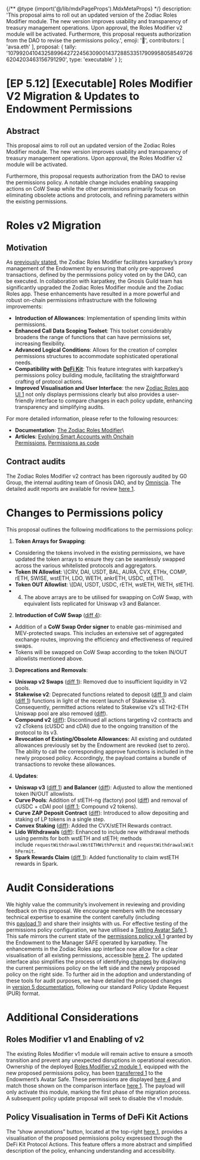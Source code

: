 {/** @type {import('@/lib/mdxPageProps').MdxMetaProps} */}
    description: 'This proposal aims to roll out an updated version of the Zodiac Roles Modifier module. The new version improves usability and transparency of treasury management operations. Upon approval, the Roles Modifier v2 module will be activated. Furthermore, this proposal requests authorization from the DAO to revise the permissions policy.',
    emoji: '📖',
    contributors: [
        'avsa.eth'
    ],
    proposal: {
        tally: '107992041043258996427224563090014372885335179099580585497266204203463156791290',
        type: 'executable'
    }
};

# [EP 5.12] [Executable] Roles Modifier V2 Migration & Updates to Endowment Permissions

## Abstract

This proposal aims to roll out an updated version of the Zodiac Roles Modifier module. The new version improves usability and transparency of treasury management operations. Upon approval, the Roles Modifier v2 module will be activated.

Furthermore, this proposal requests authorization from the DAO to revise the permissions policy. A notable change includes enabling swapping actions on CoW Swap while the other permissions primarily focus on eliminating obsolete actions and protocols, and refining parameters within the existing permissions.

# Roles v2 Migration

## Motivation

As [previously stated](https://discuss.ens.domains/t/endowment-initiation/15952#a-list-of-zodiac-roles-modifier-permissions-for-the-manager-role-9), the Zodiac Roles Modifier facilitates karpatkey’s proxy management of the Endowment by ensuring that only pre-approved transactions, defined by the permissions policy voted on by the DAO, can be executed. In collaboration with karpatkey, the Gnosis Guild team has significantly upgraded the Zodiac Roles Modifier module and the Zodiac Roles app. These enhancements have resulted in a more powerful and robust on-chain permissions infrastructure with the following improvements:

- **Introduction of Allowances**: Implementation of spending limits within permissions.
- **Enhanced Call Data Scoping Toolset**: This toolset considerably broadens the range of functions that can have permissions set, increasing flexibility.
- **Advanced Logical Conditions**: Allows for the creation of complex permissions structures to accommodate sophisticated operational needs.
- **Compatibility with** [**DeFi Kit**](https://kit.karpatkey.com/): This feature integrates with karpatkey’s permissions policy building module, facilitating the straightforward crafting of protocol actions.
- **Improved Visualisation and User Interface**: the new [Zodiac Roles app UI 1](https://roles.gnosisguild.org/) not only displays permissions clearly but also provides a user-friendly interface to compare changes in each policy update, enhancing transparency and simplifying audits.

For more detailed information, please refer to the following resources:

- **Documentation**: [The Zodiac Roles Modifier](https://docs.roles.gnosisguild.org/)\
- **Articles**: [Evolving Smart Accounts with Onchain Permissions](https://gnosisguild.mirror.xyz/oQcy_c62huwNkFS0cMIxXwQzrfG0ESQax8EBc_tWwwk), [Permissions as code](https://engineering.gnosisguild.org/posts/permissions-as-code)

## Contract audits

The Zodiac Roles Modifier v2 contract has been rigorously audited by G0 Group, the internal auditing team of Gnosis DAO, and by [Omniscia](https://omniscia.io/). The detailed audit reports are available for review [here 1](https://github.com/gnosisguild/zodiac-modifier-roles/tree/main/packages/evm/docs).

# Changes to Permissions policy

This proposal outlines the following modifications to the permissions policy:

1. **Token Arrays for Swapping**:

- Considering the tokens involved in the existing permissions, we have updated the token arrays to ensure they can be seamlessly swapped across the various whitelisted protocols and aggregators.
- **Token IN Allowlist**: \\[CRV, DAI, USDT, BAL, AURA, CVX, ETHx, COMP, rETH, SWISE, wstETH, LDO, WETH, ankrETH, USDC, stETH].
- **Token OUT Allowlist**: \\[DAI, USDT, USDC, rETH, wstETH, WETH, stETH].
- 4. The above arrays are to be utilised for swapping on CoW Swap, with equivalent lists replicated for Uniswap v3 and Balancer.

2. **Introduction of CoW Swap** ([diff 4](https://roles.gnosisguild.org/eth:0xBd1099dFD3c11b65FB4BB19A350da2f5B61Efb0d/roles/ENS-MANAGER-V1/diff/C0zUV4NtNErufEpbpNc2S55F2oiAGw8aKE2jYwWjLg?annotations=false#right-0x23da9ade38e4477b23770ded512fd37b12381fab)): 

- Addition of a **CoW Swap Order signer** to enable gas-minimised and MEV-protected swaps. This includes an extensive set of aggregated exchange routes, improving the efficiency and effectiveness of required swaps. 
- Tokens will be swapped on CoW Swap according to the token IN/OUT allowlists mentioned above.

3. **Deprecations and Removals**: 

- **Uniswap v2 Swaps** ([diff 1](https://roles.gnosisguild.org/eth:0xBd1099dFD3c11b65FB4BB19A350da2f5B61Efb0d/roles/ENS-MANAGER-V1/diff/C0zUV4NtNErufEpbpNc2S55F2oiAGw8aKE2jYwWjLg?annotations=false#left-0x68b3465833fb72a70ecdf485e0e4c7bd8665fc45-0x472b43f3)): Removed due to insufficient liquidity in V2 pools. 
- **Stakewise v2**: Deprecated functions related to deposit ([diff 1](https://roles.gnosisguild.org/eth:0xBd1099dFD3c11b65FB4BB19A350da2f5B61Efb0d/roles/ENS-MANAGER-V1/diff/C0zUV4NtNErufEpbpNc2S55F2oiAGw8aKE2jYwWjLg?annotations=false#left-0xc874b064f465bdd6411d45734b56fac750cda29a)) and claim ([diff 1](https://roles.gnosisguild.org/eth:0xBd1099dFD3c11b65FB4BB19A350da2f5B61Efb0d/roles/ENS-MANAGER-V1/diff/C0zUV4NtNErufEpbpNc2S55F2oiAGw8aKE2jYwWjLg?annotations=false#left-0xa3f21010e8b9a3930996c8849df38f9ca3647c20)) functions in light of the recent launch of Stakewise v3. Consequently, permitted actions related to Stakewise v2’s sETH2-ETH Uniswap pool are also removed ([diff](https://roles.gnosisguild.org/eth:0xBd1099dFD3c11b65FB4BB19A350da2f5B61Efb0d/roles/ENS-MANAGER-V1/diff/C0zUV4NtNErufEpbpNc2S55F2oiAGw8aKE2jYwWjLg?annotations=false#left-0xc36442b4a4522e871399cd717abdd847ab11fe88)). 
- **Compound v2** ([diff](https://roles.gnosisguild.org/eth:0xBd1099dFD3c11b65FB4BB19A350da2f5B61Efb0d/roles/ENS-MANAGER-V1/diff/C0zUV4NtNErufEpbpNc2S55F2oiAGw8aKE2jYwWjLg?annotations=false#left-0x39aa39c021dfbae8fac545936693ac917d5e7563)): Discontinued all actions targeting v2 contracts and v2 cTokens (cUSDC and cDAI) due to the ongoing transition of the protocol to its v3. 
- **Revocation of Existing/Obsolete Allowances:** All existing and outdated allowances previously set by the Endowment are revoked (set to zero). The ability to call the corresponding approve functions is included in the newly proposed policy. Accordingly, the payload contains a bundle of transactions to revoke these allowances.

4. **Updates**: 

- **Uniswap v3** ([diff 1](https://roles.gnosisguild.org/eth:0xBd1099dFD3c11b65FB4BB19A350da2f5B61Efb0d/roles/ENS-MANAGER-V1/diff/C0zUV4NtNErufEpbpNc2S55F2oiAGw8aKE2jYwWjLg?annotations=false#right-0x68b3465833fb72a70ecdf485e0e4c7bd8665fc45-0x04e45aaf)) **and Balancer** ([diff](https://roles.gnosisguild.org/eth:0xBd1099dFD3c11b65FB4BB19A350da2f5B61Efb0d/roles/ENS-MANAGER-V1/diff/C0zUV4NtNErufEpbpNc2S55F2oiAGw8aKE2jYwWjLg?annotations=false#right-0xba12222222228d8ba445958a75a0704d566bf2c8)): Adjusted to allow the mentioned token IN/OUT allowlists. 
- **Curve Pools**: Addition of stETH-ng (factory) pool ([diff](https://roles.gnosisguild.org/eth:0xBd1099dFD3c11b65FB4BB19A350da2f5B61Efb0d/roles/ENS-MANAGER-V1/diff/rMNui3Yp9LlBScVLFjY9cWkk4QGYoIVkkYxURs16ys?annotations=false#right-0x21e27a5e5513d6e65c4f830167390997aa84843a)) and removal of cUSDC + cDAI pool ([diff 1](https://roles.gnosisguild.org/eth:0xBd1099dFD3c11b65FB4BB19A350da2f5B61Efb0d/roles/ENS-MANAGER-V1/diff/rMNui3Yp9LlBScVLFjY9cWkk4QGYoIVkkYxURs16ys?annotations=false#left-0xa2b47e3d5c44877cca798226b7b8118f9bfb7a56); Compound v2 tokens). 
- **Curve ZAP Deposit Contract** ([diff](https://roles.gnosisguild.org/eth:0xBd1099dFD3c11b65FB4BB19A350da2f5B61Efb0d/roles/ENS-MANAGER-V1/diff/rMNui3Yp9LlBScVLFjY9cWkk4QGYoIVkkYxURs16ys?annotations=false#right-0x56c526b0159a258887e0d79ec3a80dfb940d0cd7)): Introduced to allow depositing and staking of LP tokens in a single step. 
- **Convex Staking** ([diff](https://roles.gnosisguild.org/eth:0xBd1099dFD3c11b65FB4BB19A350da2f5B61Efb0d/roles/ENS-MANAGER-V1/diff/C0zUV4NtNErufEpbpNc2S55F2oiAGw8aKE2jYwWjLg?annotations=false#right-0x6b27d7bc63f1999d14ff9ba900069ee516669ee8)): Added the CVX/stETH Rewards contract. 
- **Lido Withdrawals** ([diff](https://roles.gnosisguild.org/eth:0xBd1099dFD3c11b65FB4BB19A350da2f5B61Efb0d/roles/ENS-MANAGER-V1/diff/C0zUV4NtNErufEpbpNc2S55F2oiAGw8aKE2jYwWjLg?annotations=false#right-0x889edc2edab5f40e902b864ad4d7ade8e412f9b1)): Enhanced to include new withdrawal methods using permits for both wstETH and stETH; methods include `requestWithdrawalsWstETHWithPermit` and `requestWithdrawalsWithPermit`. 
- **Spark Rewards Claim** ([diff 1](https://roles.gnosisguild.org/eth:0xBd1099dFD3c11b65FB4BB19A350da2f5B61Efb0d/roles/ENS-MANAGER-V1/diff/C0zUV4NtNErufEpbpNc2S55F2oiAGw8aKE2jYwWjLg?annotations=false#right-0x4370d3b6c9588e02ce9d22e684387859c7ff5b34)): Added functionality to claim wstETH rewards in Spark.

# Audit Considerations

We highly value the community’s involvement in reviewing and providing feedback on this proposal. We encourage members with the necessary technical expertise to examine the content carefully (including this [payload 1](https://gist.github.com/santinomics/773117b729152f31a121045f4ba26b5b)) and share their insights with us. For effective testing of the permissions policy configuration, we have utilised a [Testing Avatar Safe 1](https://app.safe.global/balances?safe=eth:0xC01318baB7ee1f5ba734172bF7718b5DC6Ec90E1). This safe mirrors the current state of the [permissions policy v4 1](https://docs.google.com/document/d/1Ker_TkBJV0xmQ9Li9HB-vtdlpx1vEeVEQwpIH6WoK0o) granted by the Endowment to the Manager SAFE operated by karpatkey. The enhancements in the Zodiac Roles app interface now allow for a clear visualisation of all existing permissions, accessible [here 2](https://roles.gnosisguild.org/eth:0xbd1099dfd3c11b65fb4bb19a350da2f5b61efb0d/roles/ENS-MANAGER-V1). The updated interface also simplifies the process of identifying [changes](https://roles.gnosisguild.org/eth:0xBd1099dFD3c11b65FB4BB19A350da2f5B61Efb0d/roles/ENS-MANAGER-V1/diff/C0zUV4NtNErufEpbpNc2S55F2oiAGw8aKE2jYwWjLg?annotations=false) by displaying the current permissions policy on the left side and the newly proposed policy on the right side. To further aid in the adoption and understanding of these tools for audit purposes, we have detailed the proposed changes in [version 5 documentation](https://docs.google.com/document/d/1KU4a7s-AxAAAPJxd8vexn7kCl8hsr3-c7VIDfEPHbKc/edit), following our standard Policy Update Request (PUR) format.

# Additional Considerations

## Roles Modifier v1 and Enabling of v2

The existing Roles Modifier v1 module will remain active to ensure a smooth transition and prevent any unexpected disruptions in operational execution. Ownership of the deployed [Roles Modifier v2 module 1](https://etherscan.io/address/0x703806E61847984346d2D7DDd853049627e50A40), equipped with the new proposed permissions policy, has been [transferred 1](https://etherscan.io/tx/0x78c69c7ad0c5f430d97ec5c3bac5cb649d831a756b3d4c5b09b45152427ae8f4) to the Endowment’s Avatar Safe. These permissions are displayed [here 4](https://roles.gnosisguild.org/eth:0x703806e61847984346d2d7ddd853049627e50a40/roles/MANAGER) and match those shown on the comparison interface [here 1](https://roles.gnosisguild.org/eth:0xBd1099dFD3c11b65FB4BB19A350da2f5B61Efb0d/roles/ENS-MANAGER-V1/diff/rMNui3Yp9LlBScVLFjY9cWkk4QGYoIVkkYxURs16ys?annotations=false). The payload will only activate this module, marking the first phase of the migration process. A subsequent policy update proposal will seek to disable the v1 module.

## Policy Visualisation in Terms of DeFi Kit Actions

The “show annotations” button, located at the top-right [here 1](https://roles.gnosisguild.org/eth:0xBd1099dFD3c11b65FB4BB19A350da2f5B61Efb0d/roles/ENS-MANAGER-V1/diff/rMNui3Yp9LlBScVLFjY9cWkk4QGYoIVkkYxURs16ys?annotations=false), provides a visualisation of the proposed permissions policy expressed through the DeFi Kit Protocol Actions. This feature offers a more abstract and simplified description of the policy, enhancing understanding and accessibility.


